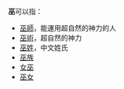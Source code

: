 '''巫'''可以指：
*[[巫師|巫師]]，能運用超自然的神力的人
*[[巫術|巫術]]，超自然的神力
*[[巫姓|巫姓]]，中文姓氏
*[[巫族|巫族]]
*[[女巫|女巫]]
*[[巫女|巫女]]
{{disambig|Cat=一字消歧义}}